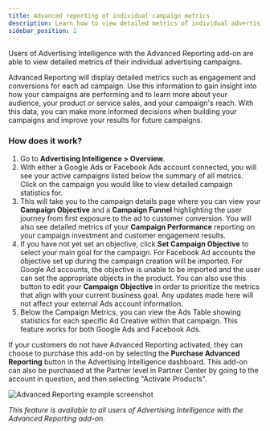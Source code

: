 ```yaml
---
title: Advanced reporting of individual campaign metrics
description: Learn how to view detailed metrics of individual advertising campaigns with the Advanced Reporting add-on for Advertising Intelligence.  
sidebar_position: 2
---
```


Users of Advertising Intelligence with the Advanced Reporting add-on are able to view detailed metrics of their individual advertising campaigns.

Advanced Reporting will display detailed metrics such as engagement and conversions for each ad campaign. Use this information to gain insight into how your campaigns are performing and to learn more about your audience, your product or service sales, and your campaign's reach. With this data, you can make more informed decisions when building your campaigns and improve your results for future campaigns.

### **How does it work?**

1. Go to **Advertising Intelligence > Overview**.
2. With either a Google Ads or Facebook Ads account connected, you will see your active campaigns listed below the summary of all metrics. Click on the campaign you would like to view detailed campaign statistics for.
3. This will take you to the campaign details page where you can view your **Campaign Objective** and a **Campaign Funnel** highlighting the user journey from first exposure to the ad to customer conversion. You will also see detailed metrics of your **Campaign Performance** reporting on your campaign investment and customer engagement results.
4. If you have not yet set an objective, click **Set Campaign Objective** to select your main goal for the campaign. For Facebook Ad accounts the objective set up during the campaign creation will be imported. For Google Ad accounts, the objective is unable to be imported and the user can set the appropriate objects in the product. You can also use this button to edit your **Campaign Objective** in order to prioritize the metrics that align with your current business goal. Any updates made here will not affect your external Ads account information.
5. Below the Campaign Metrics, you can view the Ads Table showing statistics for each specific Ad Creative within that campaign. This feature works for both Google Ads and Facebook Ads.

If your customers do not have Advanced Reporting activated, they can choose to purchase this add-on by selecting the **Purchase Advanced Reporting** button in the Advertising Intelligence dashboard. This add-on can also be purchased at the Partner level in Partner Center by going to the account in question, and then selecting "Activate Products".

![Advanced Reporting example screenshot](./img/advanced-reporting-example.png)

*This feature is available to all users of Advertising Intelligence with the Advanced Reporting add-on.*